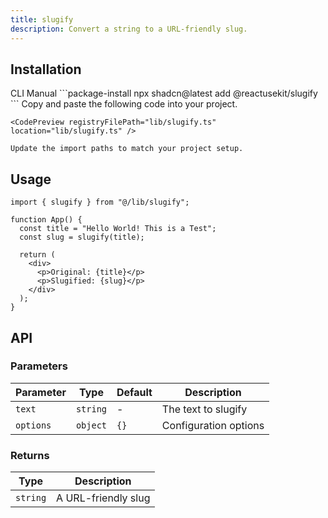 ```yaml
---
title: slugify
description: Convert a string to a URL-friendly slug.
---
```


## Installation

<CodeTabs>
  <TabsList>
    <TabsTrigger value="cli">CLI</TabsTrigger>
    <TabsTrigger value="manual">Manual</TabsTrigger>
  </TabsList>
  
  <TabsContent value="cli">
    ```package-install
    npx shadcn@latest add @reactusekit/slugify
    ```
  </TabsContent>
  
  <TabsContent value="manual">
    Copy and paste the following code into your project.

    <CodePreview registryFilePath="lib/slugify.ts" location="lib/slugify.ts" />

    Update the import paths to match your project setup.

  </TabsContent>
</CodeTabs>

## Usage

```tsx
import { slugify } from "@/lib/slugify";

function App() {
  const title = "Hello World! This is a Test";
  const slug = slugify(title);

  return (
    <div>
      <p>Original: {title}</p>
      <p>Slugified: {slug}</p>
    </div>
  );
}
```

## API

### Parameters

| Parameter | Type     | Default | Description           |
| --------- | -------- | ------- | --------------------- |
| `text`    | `string` | -       | The text to slugify   |
| `options` | `object` | `{}`    | Configuration options |

### Returns

| Type     | Description         |
| -------- | ------------------- |
| `string` | A URL-friendly slug |
